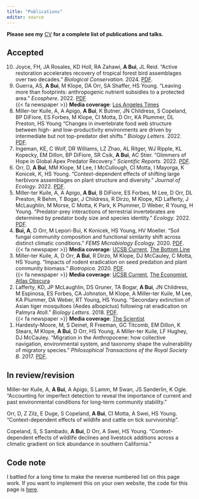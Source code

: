 ```yaml
---
title: "Publications"
editor: source
---
```


**Please see my** [CV](CV/Bui-An_CV.pdf) **for a complete list of publications and talks.**

## Accepted

<ol reversed>

<li> Joyce, FH, JA Rosales, KD Holl, RA Zahawi, **A Bui**, JL Reid. "Active restoration accelerates recovery of tropical forest bird assemblages over two decades." *Biological Conservation.* 2024. [PDF](paper-pdfs/joyce-2024.pdf).</li>

<li> Guerra, AS, **A Bui**, M Klope, DA Orr, SA Shaffer, HS Young. "Leaving more than footprints: anthropogenic nutrient subsidies to a protected area." *Ecosphere.* 2022. [PDF](paper-pdfs/guerra-2022.pdf)  
{{< fa newspaper >}} **Media coverage**: [Los Angeles Times](https://www.latimes.com/environment/story/2019-10-22/seagulls-poop-changing-channel-islands-chemistry)</li>

<li> Miller-ter Kuile, A, A Apigo, **A Bui**, K Butner, JN Childress, S Copeland, BP DiFiore, ES Forbes, M Klope, CI Motta, D Orr, KA Plummer, DL Preston, HS Young "Changes in invertebrate food web structure between high- and low-productivity environments are driven by intermediate but not top-predator diet shifts." *Biology Letters.* 2022. [PDF](paper-pdfs/miller-ter-kuile-2022-biolett.pdf).</li>

<li> Ingeman, KE, C Wolf, DR Williams, LZ Zhao, AL Ritger, WJ Ripple, KL Kopecky, EM Dillon, BP DiFiore, SR Csik, **A Bui**, AC Stier. "Glimmers of Hope in Global Apex Predator Recovery." *Scientific Reports.* 2022. [PDF](paper-pdfs/ingeman-2022.pdf).</li>

<li> Orr, D, **A Bui**, MM Klope, M Lee, I McCullough, CI Motta, I Mayorga, K Konicek, K, HS Young. "Context-dependent effects of shifting large herbivore assemblages on plant structure and diversity." *Journal of Ecology.* 2022. [PDF](paper-pdfs/orr-2022.pdf).</li>

<li> Miller-ter Kuile, A, A Apigo, **A Bui**, B DiFiore, ES Forbes, M Lee, D Orr, DL Preston, R Behm, T Bogar, J Childress, R Dirzo, M Klope, KD Lafferty, J McLaughlin, M Morse, C Motta, K Park, K Plummer, D Weber, R Young, H Young. "Predator-prey interactions of terrestrial invertebrates are determined by predator body size and species identity." *Ecology.* 2022. [PDF](paper-pdfs/miller-ter-kuile-2022.pdf).</li>

<li> **Bui, A**, D Orr, M Lepori-Bui, K Konicek, HS Young, HV Moeller. "Soil fungal community composition and functional similarity shift across distinct climatic conditions." *FEMS Microbiology Ecology.* 2020. [PDF](paper-pdfs/bui-2020.pdf).\
{{< fa newspaper >}} **Media coverage**: [UCSB Current](https://www.news.ucsb.edu/2020/020119/ancient-alliance), [The Bottom Line](https://thebottomline.as.ucsb.edu/2021/01/can-fungi-save-the-planet)</li>

<li> Miller-ter Kuile, A, D Orr, **A Bui**, R Dirzo, M Klope, DJ McCauley, C Motta, HS Young. "Impacts of rodent eradication on seed predation and plant community biomass." *Biotropica*. 2020. [PDF](paper-pdfs/miller-ter-kuile-2020.pdf).\
{{< fa newspaper >}} **Media coverage**: [UCSB Current](https://www.news.ucsb.edu/2020/020085/plot-twist), [The Economist](https://www.economist.com/science-and-technology/2020/10/31/kill-one-unwanted-species-and-another-arises), [Atlas Obscura](https://www.atlasobscura.com/articles/rats-coconuts-palmyra-atoll)</li>

<li> Lafferty, KD, JP McLaughlin, DS Gruner, TA Bogar, **A Bui**, JN Childress, M Espinosa, ES Forbes, CA Johnston, M Klope, A Miller-ter Kuile, M Lee, KA Plummer, DA Weber, RT Young, HS Young. "Secondary extinction of Asian tiger mosquitoes (Aedes albopictus) following rat eradication on Palmyra Atoll." *Biology Letters.* 2018. [PDF](paper-pdfs/lafferty-2018.pdf).\
{{< fa newspaper >}} **Media coverage**: [The Scientist](https://www.the-scientist.com/news-opinion/paradise-regained-how-the-palmyra-atoll-got-rid-of-invasive-mosquitoes-30063)</li>

<li> Hardesty-Moore, M, S Deinet, R Freeman, GC Titcomb, EM Dillon, K Stears, M Klope, **A Bui**, D Orr, HS Young, A Miller-ter Kuile, LF Hughey, DJ McCauley. "Migration in the Anthropocene: how collective navigation, environmental system, and taxonomy shape the vulnerability of migratory species." *Philosophical Transactions of the Royal Society B.* 2017. [PDF](paper-pdfs/hardesty-moore-2017.pdf).</li>

</ol>

## In review/revision

Miller-ter Kuile, A, **A Bui**, A Apigo, S Lamm, M Swan, JS Sanderlin, K Ogle. “Accounting for
imperfect detection to reveal the importance of current and past environmental conditions
for long-term community stability.”  

Orr, D, Z Zilz, E Duge, S Copeland, **A Bui**, CI Motta, A Swei, HS Young. "Context-dependent effects of wildlife and cattle on tick survivorship".  

Copeland, S, S Sambado, **A Bui**, D Orr, A Swei, HS Young. "Context-dependent effects of wildlife declines and livestock additions across a climatic gradient on tick abundance in southern California."  

## Code note

I battled for a long time to make the reverse numbered list on this page work. If you want to implement this on your own website, the code for this page is [here](https://github.com/an-bui/website/blob/main/publications.qmd).
